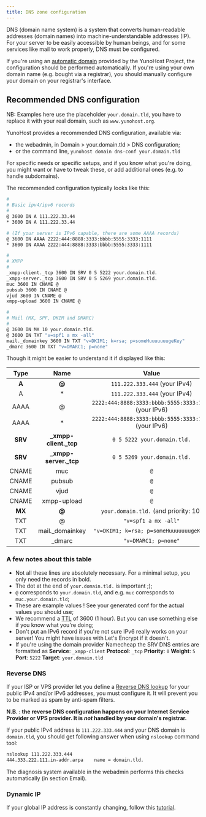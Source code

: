 ```yaml
---
title: DNS zone configuration
---
```


DNS (domain name system) is a system that converts human-readable addresses
(domain names) into machine-understandable addresses (IP). For your server to be
easily accessible by human beings, and for some services like mail to work
properly, DNS must be configured.

If you're using an [automatic domain](/administer/tutorials/domains/dns_nohost_me) provided by the YunoHost Project, the configuration should be
performed automatically. If you're using your own domain name (e.g. bought via
a registrar), you should manually configure your domain on your registrar's
interface.

## Recommended DNS configuration

NB: Examples here use the placeholder `your.domain.tld`, you have to replace it with your real domain, such as `www.yunohost.org`.

YunoHost provides a recommended DNS configuration, available via:

- the webadmin, in Domain > your.domain.tld > DNS configuration;
- or the command line, `yunohost domain dns-conf your.domain.tld`

For specific needs or specific setups, and if you know what you're doing, you
might want or have to tweak these, or add additional ones (e.g. to handle
subdomains).

The recommended configuration typically looks like this:

```bash
#
# Basic ipv4/ipv6 records
#
@ 3600 IN A 111.222.33.44
* 3600 IN A 111.222.33.44

# (If your server is IPv6 capable, there are some AAAA records)
@ 3600 IN AAAA 2222:444:8888:3333:bbbb:5555:3333:1111
* 3600 IN AAAA 2222:444:8888:3333:bbbb:5555:3333:1111

#
# XMPP
#
_xmpp-client._tcp 3600 IN SRV 0 5 5222 your.domain.tld.
_xmpp-server._tcp 3600 IN SRV 0 5 5269 your.domain.tld.
muc 3600 IN CNAME @
pubsub 3600 IN CNAME @
vjud 3600 IN CNAME @
xmpp-upload 3600 IN CNAME @

#
# Mail (MX, SPF, DKIM and DMARC)
#
@ 3600 IN MX 10 your.domain.tld.
@ 3600 IN TXT "v=spf1 a mx -all"
mail._domainkey 3600 IN TXT "v=DKIM1; k=rsa; p=someHuuuuuuugeKey"
_dmarc 3600 IN TXT "v=DMARC1; p=none"
```

Though it might be easier to understand it if displayed like this:

| Type    | Name                   | Value                                                 |
| :-----: | :--------------------: | :--------------------------------------------------:  |
|  **A**  |   **@**                |  `111.222.333.444` (your IPv4)                        |
|    A    |   *                    |  `111.222.333.444` (your IPv4)                        |
|  AAAA   |   @                    |  `2222:444:8888:3333:bbbb:5555:3333:1111` (your IPv6) |
|  AAAA   |   *                    |  `2222:444:8888:3333:bbbb:5555:3333:1111` (your IPv6) |
| **SRV** | **_xmpp-client._tcp**  |  `0 5 5222 your.domain.tld.`                          |
| **SRV** | **_xmpp-server._tcp**  |  `0 5 5269 your.domain.tld.`                          |
|  CNAME  |   muc                  |  `@`                                                  |
|  CNAME  |   pubsub               |  `@`                                                  |
|  CNAME  |   vjud                 |  `@`                                                  |
|  CNAME  |   xmpp-upload          |  `@`                                                  |
| **MX**  | **@**                  |  `your.domain.tld.`     (and priority: 10)            |
|   TXT   |   @                    |  `"v=spf1 a mx -all"`               |
|   TXT   |  mail._domainkey       |  `"v=DKIM1; k=rsa; p=someHuuuuuuugeKey"`              |
|   TXT   |  _dmarc                |  `"v=DMARC1; p=none"`                                 |

### A few notes about this table

- Not all these lines are absolutely necessary. For a minimal setup, you only need the records in bold.
- The dot at the end of `your.domain.tld.` is important ;);
- `@` corresponds to `your.domain.tld`, and e.g. `muc` corresponds to `muc.your.domain.tld`;
- These are example values ! See your generated conf for the actual values you should use;
- We recommend a [TTL](https://en.wikipedia.org/wiki/Time_to_live#DNS_records) of 3600 (1 hour). But you can use something else if you know what you're doing;
- Don't put an IPv6 record if you're not sure IPv6 really works on your server! You might have issues with Let's Encrypt if it doesn't.
- If you're using the domain provider Namecheap the SRV DNS entries are formatted as **Service**: `_xmpp-client` **Protocol**: `_tcp` **Priority**: `0` **Weight**: `5` **Port**: `5222` **Target**: `your.domain.tld`

### Reverse DNS

If your ISP or VPS provider let you define a [Reverse DNS
lookup](https://en.wikipedia.org/wiki/Reverse_DNS_lookup) for your public IPv4
and/or IPv6 addresses, you must configure it. It will prevent you to be marked as
spam by anti-spam filters.

**N.B. : the reverse DNS configuration happens on your Internet Service Provider or VPS provider. It is *not* handled by your domain's registrar.**

If your public IPv4 address is `111.222.333.444` and your DNS
domain is `domain.tld`, you should get following answer when using `nslookup`
command tool:

```bash
nslookup 111.222.333.444
444.333.222.111.in-addr.arpa    name = domain.tld.
```

The diagnosis system available in the webadmin performs this checks automatically (in section Email).

### Dynamic IP

If your global IP address is constantly changing, follow this [tutorial](/administer/tutorials/domains/dns_dynamicip).
